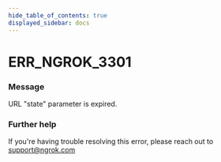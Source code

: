 ```yaml
---
hide_table_of_contents: true
displayed_sidebar: docs
---
```



# ERR_NGROK_3301

### Message

URL "state" parameter is expired.

<ErrorDetails error="err_ngrok_3301" />

### Further help

If you're having trouble resolving this error, please reach out to [support@ngrok.com](mailto:support@ngrok.com?subject=Help%20with%20ERR_NGROK_3301)

